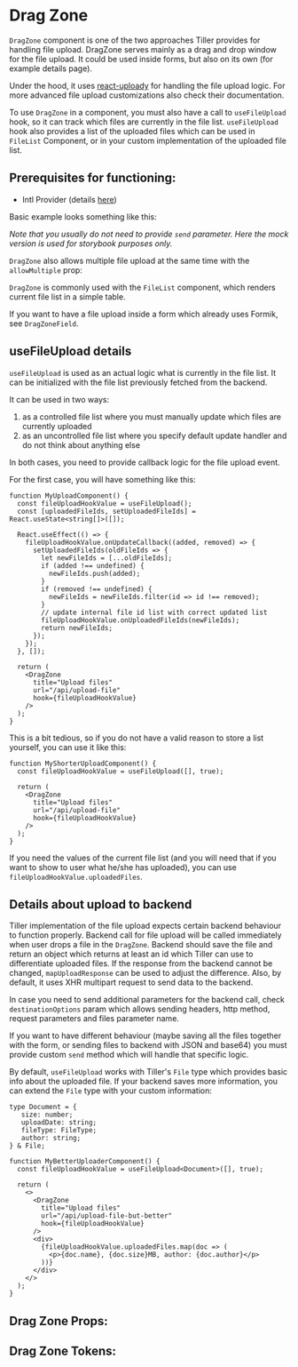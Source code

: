 

# Drag Zone

`DragZone` component is one of the two approaches Tiller provides for handling file upload. DragZone serves mainly as a
drag and drop window for the file upload. It could be used inside forms, but also on its own (for example details
page).

Under the hood, it uses [react-uploady](https://github.com/rpldy/react-uploady) for handling the file upload
logic. For more advanced file upload customizations also check their documentation.

To use `DragZone` in a component, you must also have a call to `useFileUpload` hook, so it can track which files are
currently in the file list. `useFileUpload` hook also provides a list of the uploaded files which can be used in
`FileList` Component, or in your custom implementation of the uploaded file list.

## **Prerequisites for functioning**:
 - Intl Provider (details [here](/docs/component-library-intl-intl--basic))

Basic example looks something like this:

<Canvas>
    <Story id="component-library-upload-dragzone--simple"/>
</Canvas>

*Note that you usually do not need to provide `send` parameter. Here the mock version is used for storybook
    purposes only.*

`DragZone` also allows multiple file upload at the same time with the `allowMultiple` prop:

<Canvas>
    <Story id="component-library-upload-dragzone--with-multiple-files"/>
</Canvas>

`DragZone` is commonly used with the `FileList` component, which renders current file list in a simple table.

<Canvas>
    <Story id="component-library-upload-dragzone--and-file-list"/>
</Canvas>

If you want to have a file upload inside a form which already uses Formik, see `DragZoneField`.

## useFileUpload details

`useFileUpload` is used as an actual logic what is currently in the file list. It can be initialized with the file
list previously fetched from the backend.

It can be used in two ways:
1. as a controlled file list where you must manually update which files are currently uploaded
2. as an uncontrolled file list where you specify default update handler and do not think about anything else

In both cases, you need to provide callback logic for the file upload event.

For the first case, you will have something like this:

```tsx
function MyUploadComponent() {
  const fileUploadHookValue = useFileUpload();
  const [uploadedFileIds, setUploadedFileIds] = React.useState<string[]>([]);

  React.useEffect(() => {
    fileUploadHookValue.onUpdateCallback((added, removed) => {
      setUploadedFileIds(oldFileIds => {
        let newFileIds = [...oldFileIds];
        if (added !== undefined) {
          newFileIds.push(added);
        }
        if (removed !== undefined) {
          newFileIds = newFileIds.filter(id => id !== removed);
        }
        // update internal file id list with correct updated list
        fileUploadHookValue.onUploadedFileIds(newFileIds);
        return newFileIds;
      });
    });
  }, []);

  return (
    <DragZone
      title="Upload files"
      url="/api/upload-file"
      hook={fileUploadHookValue}
    />
  );
}
```

This is a bit tedious, so if you do not have a valid reason to store a list yourself, you can use it like this:

```tsx
function MyShorterUploadComponent() {
  const fileUploadHookValue = useFileUpload([], true);

  return (
    <DragZone
      title="Upload files"
      url="/api/upload-file"
      hook={fileUploadHookValue}
    />
  );
}
```

If you need the values of the current file list (and you will need that if you want to show to user what he/she has
uploaded), you can use `fileUploadHookValue.uploadedFiles`.

## Details about upload to backend

Tiller implementation of the file upload expects certain backend behaviour to function properly.
Backend call for file upload will be called immediately when user drops a file in the `DragZone`.
Backend should save the file and return an object which returns at least an id which Tiller can use to differentiate
uploaded files. If the response from the backend cannot be changed, `mapUploadResponse` can be used to adjust the
difference. Also, by default, it uses XHR multipart request to send data to the backend.

In case you need to send additional parameters for the backend call, check `destinationOptions` param which allows
sending headers, http method, request parameters and files parameter name.

If you want to have different behaviour (maybe saving all the files together with the form, or sending files to
backend with JSON and base64) you must provide custom `send` method which will handle that specific logic.

By default, `useFileUpload` works with Tiller's `File` type which provides basic info about the uploaded file.
If your backend saves more information, you can extend the `File` type with your custom information:

```tsx
type Document = {
   size: number;
   uploadDate: string;
   fileType: FileType;
   author: string;
} & File;

function MyBetterUploaderComponent() {
  const fileUploadHookValue = useFileUpload<Document>([], true);

  return (
    <>
      <DragZone
        title="Upload files"
        url="/api/upload-file-but-better"
        hook={fileUploadHookValue}
      />
      <div>
        {fileUploadHookValue.uploadedFiles.map(doc => (
          <p>{doc.name}, {doc.size}MB, author: {doc.author}</p>
        ))}
      </div>
    </>
  );
}
```

## Drag Zone Props:

<ArgsTable of={DragZone} />

## Drag Zone Tokens:
<ThemeTokens component="DragZone"/>
